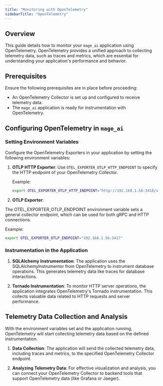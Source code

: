 ```yaml
---
title: "Monitoring with OpenTelemetry"
sidebarTitle: "OpenTelemetry"
---
```


## Overview

This guide details how to monitor your `mage_ai` application using OpenTelemetry. OpenTelemetry provides a unified approach to collecting telemetry data, such as traces and metrics, which are essential for understanding your application's performance and behavior.

## Prerequisites

Ensure the following prerequisites are in place before proceeding:
- An OpenTelemetry Collector is set up and configured to receive telemetry data.
- The `mage_ai` application is ready for instrumentation with OpenTelemetry.

## Configuring OpenTelemetry in `mage_ai`

### Setting Environment Variables

Configure the OpenTelemetry Exporters in your application by setting the following environment variables:

1. **OTLP HTTP Exporter**:
   Use `OTEL_EXPORTER_OTLP_HTTP_ENDPOINT` to specify the HTTP endpoint of your OpenTelemetry Collector.

   Example:
   ```bash
   export OTEL_EXPORTER_OTLP_HTTP_ENDPOINT="http://192.168.1.56:3418/v1/traces"
   ```

2. **OTLP Exporter**:

The OTEL_EXPORTER_OTLP_ENDPOINT environment variable sets a general collector endpoint, which can be used for both gRPC and HTTP connections.

Example:

```bash
export OTEL_EXPORTER_OTLP_ENDPOINT="192.168.1.56:3417"
```

### Instrumentation in the Application

1. **SQLAlchemy Instrumentation**:
The application uses the SQLAlchemyInstrumentor from OpenTelemetry to instrument database operations. This generates telemetry data like traces for database interactions.

2. **Tornado Instrumentation**:
To monitor HTTP server operations, the application integrates OpenTelemetry's Tornado instrumentation. This collects valuable data related to HTTP requests and server performance.

## Telemetry Data Collection and Analysis

With the environment variables set and the application running, OpenTelemetry will start collecting telemetry data based on the defined instrumentation.

1. **Data Collection**:
The application will send the collected telemetry data, including traces and metrics, to the specified OpenTelemetry Collector endpoint.

2. **Analyzing Telemetry Data**:
For effective visualization and analysis, you can connect your OpenTelemetry Collector to backend tools that support OpenTelemetry data (like Grafana or Jaeger).


